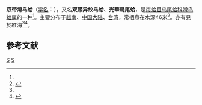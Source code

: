 {{Speciesbox
| taxon = Laevicardium biradiatum
| binomial_authority = (Bruguière, 1789) <ref name="WoRMS_216394">{{cite WoRMS |id=216394 |title=''Laevicardium biradiatum'' (Bruguière, 1789) |date=2009-01-28 |accessdate=2015-03-25 |last=Poorten |first=Jan Johan ter }}</ref>
}}
'''双带滑鸟蛤'''（[[学名|学名]]：{{lang|la|'''''Laevicardium biradiatum'''''}}），又名'''双带异纹鸟蛤'''、'''光華鳥尾蛤'''，是[[帘蛤目|帘蛤目]][[鸟尾蛤科|鸟尾蛤科]][[滑鸟蛤属|滑鸟蛤属]]的一种<ref name="WoRMS_216394" />。主要分布于[[越南|越南]]、[[中国大陆|中国大陆]]、[[台湾|台湾]]，常栖息在水深46米<ref>{{cite web|url=http://shell.sinica.edu.tw/chinese/shellbase_detail.php?science_no=2482|title=国际贝库：双带异纹鸟蛤|publisher=台湾贝类资料库|accessdate=2009-08-11|archive-date=2015-04-02|archive-url=https://web.archive.org/web/20150402111606/http://shell.sinica.edu.tw/chinese/shellbase_detail.php?science_no=2482|dead-url=no}}</ref>。亦有見於[[紅海|紅海]]<ref name="WoRMS_216394" /><ref>{{cite book |last=Vine |first=P. |year=1986 |title=Red Sea invertebrates. |publisher=IMMEL Publishing |location=London |isbn=0-907151-11-6 |pages=224 |language=en }}</ref>。

== 参考文献 ==
{{reflist}}
{{Taxonbar|from=Q13380723}}

[[Category:滑鸟蛤属|S]]
[[Category:_1789年描述的动物|S]]